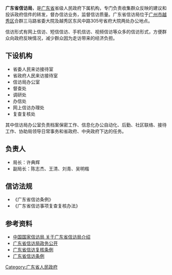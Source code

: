 {{multiple issues|
{{copyedit|time=2014-07-26T08:46:04+00:00}}
{{inappropriate tone|time=2014-07-26T08:46:04+00:00}}
}}
'''广东省信访局'''，是[[广东省|广东省]]省级人民政府下属机构，专门负责收集群众反映的建议和投诉政府信件的转发，督办信访业务，监督信访质量。广东省信访局位于[[广州市|广州市]][[越秀区|越秀区]]合群三马路省委大院及越秀区东风中路305号省府大院两处办公地点。

信访形式有网上信访、短信信访、手机信访、视频信访等众多的信访形式，方便群众向政府反映情况，减少群众因为走访带来的经济负担。

==下设机构==
* 省委人民来访接待室
* 省政府人民来访接待室
* 信访局办公室
* 督查处
* 调研处
* 办信处
* 网上信访办理处
* 复查复核处

其中信访局办公室负责档案保密工作、信息化办公自动化、后勤、社区联络、接待工作、协助局领导日常事务和省政府、中央政府下达的任务。

== 负责人==
*局长：许典辉
*副局长：陈志杰、王清、刘青、吴明楷

== 信访法规 ==
*《广东省信访条例》
*《广东省信访事项复查复核办法》

== 参考资料 ==
*[https://web.archive.org/web/20140807153026/http://www.gjxfj.gov.cn/xfzn/2009-11/24/c_1395107.htm  中国国家信访局 关于广东省信访局介绍]
*[https://web.archive.org/web/20140530040307/http://www.gdwsxf.gov.cn/zwgk.aspx  广东省信访局政务公开]
*[https://web.archive.org/web/20140530035845/http://www.gdwsxf.gov.cn/XView.aspx?ID=401 广东省信访复核条例]
*[https://web.archive.org/web/20140530040219/http://www.gdwsxf.gov.cn/XView.aspx?ID=402 广东省信访条例]

[[Category:广东省人民政府|Category:广东省人民政府]]